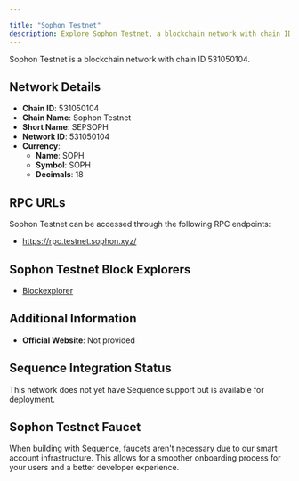 ```yaml
---

title: "Sophon Testnet"
description: Explore Sophon Testnet, a blockchain network with chain ID 531050104. Learn about its native currency, SOPH, and how to interact with the network.
---
```




Sophon Testnet is a blockchain network with chain ID 531050104.

## Network Details

- **Chain ID**: 531050104
- **Chain Name**: Sophon Testnet
- **Short Name**: SEPSOPH
- **Network ID**: 531050104
- **Currency**: 
  - **Name**: SOPH
  - **Symbol**: SOPH
  - **Decimals**: 18

## RPC URLs

Sophon Testnet can be accessed through the following RPC endpoints:

- https://rpc.testnet.sophon.xyz/

## Sophon Testnet Block Explorers

- [Blockexplorer](https://explorer.testnet.sophon.xyz/)

## Additional Information

- **Official Website**: Not provided

## Sequence Integration Status

This network does not yet have Sequence support but is available for deployment.

## Sophon Testnet Faucet

When building with Sequence, faucets aren't necessary due to our smart account infrastructure. This allows for a smoother onboarding process for your users and a better developer experience.
